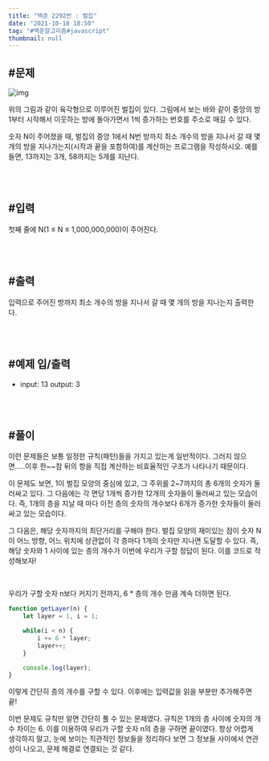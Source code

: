 ```yaml
---
title: "백준 2292번 : 벌집"
date: "2021-10-18 18:50"
tag: "#백준알고리즘#javascript"
thumbnail: null
---
```


## #문제

![img](../../../../post-images/20211018/벌집.png)

위의 그림과 같이 육각형으로 이루어진 벌집이 있다. 그림에서 보는 바와 같이 중앙의 방 1부터 시작해서 이웃하는 방에 돌아가면서 1씩 증가하는 번호를 주소로 매길 수 있다.

숫자 N이 주어졌을 때, 벌집의 중앙 1에서 N번 방까지 최소 개수의 방을 지나서 갈 때 몇 개의 방을 지나가는지(시작과 끝을 포함하여)를 계산하는 프로그램을 작성하시오. 예를 들면, 13까지는 3개, 58까지는 5개를 지난다.

<br/>
<br/>

## #입력

첫째 줄에 N(1 ≤ N ≤ 1,000,000,000)이 주어진다.

<br/>
<br/>

## #출력

입력으로 주어진 방까지 최소 개수의 방을 지나서 갈 때 몇 개의 방을 지나는지 출력한다.

<br/>
<br/>

## #예제 입/출력

- input: 13
    output: 3
    
<br/>
<br/>

## #풀이

이런 문제들은 보통 일정한 규칙(패턴)들을 가지고 있는게 일반적이다. 그러지 않으면.....이후 한~~참 뒤의 항을 직접 계산하는 비효율적인 구조가 나타나기 때문이다.

이 문제도 보면, 1이 벌집 모양의 중심에 있고, 그 주위를 2~7까지의 총 6개의 숫자가 둘러싸고 있다. 그 다음에는 각 면당 1개씩 증가한 12개의 숫자들이 둘러싸고 있는 모습이다. 즉, 1개의 층을 지날 때 마다 이전 층의 숫자의 개수보다 6개가 증가한 숫자들이 둘러싸고 있는 모습이다. 

그 다음은, 해당 숫자까지의 최단거리를 구해야 한다. 벌집 모양의 재미있는 점이 숫자 N이 어느 방향, 어느 위치에 상관없이 각 층마다 1개의 숫자만 지나면 도달할 수 있다. 즉, 해당 숫자와 1 사이에 있는 층의 개수가 이번에 우리가 구할 정답이 된다. 이를 코드로 작성해보자!

<br/>

우리가 구할 숫자 n보다 커지기 전까지, 6 * 층의 개수 만큼 계속 더하면 된다. 
```javascript
function getLayer(n) {
    let layer = 1, i = 1;

    while(i < n) {
        i += 6 * layer;
        layer++;
    }

    console.log(layer);
}
```

이렇게 간단히 층의 개수를 구할 수 있다. 이후에는 입력값을 읽을 부분만 추가해주면 끝!

이번 문제도 규칙만 알면 간단히 풀 수 있는 문제였다. 규칙은 1개의 층 사이에 숫자의 개수 차이는 6. 이를 이용하여 우리가 구할 숫자 n의 층을 구하면 끝이였다. 항상 어렵게 생각하지 말고, 눈에 보이는 직관적인 정보들을 정리하다 보면 그 정보들 사이에서 연관성이 나오고, 문제 해결로 연결되는 것 같다.